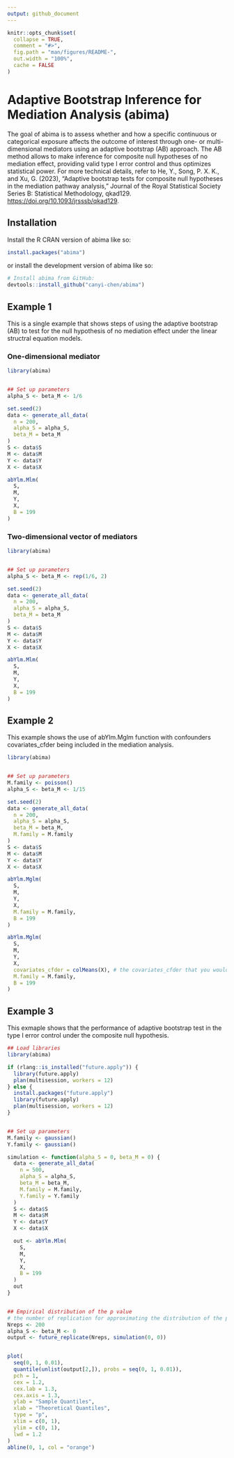 ```yaml
---
output: github_document
---
```



<!-- README.md is generated from README.Rmd. Please edit that file -->

```r
knitr::opts_chunk$set(
  collapse = TRUE,
  comment = "#>",
  fig.path = "man/figures/README-",
  out.width = "100%",
  cache = FALSE
)
```

# Adaptive Bootstrap Inference for Mediation Analysis (abima)

<!-- badges: start -->

<!-- badges: end -->

The goal of abima is to assess whether and how a specific continuous or categorical exposure affects the outcome of interest through one- or multi-dimensional mediators using an  adaptive bootstrap (AB) approach. The AB method allows to make inference for composite null hypotheses of no mediation effect, providing valid type I error control and thus optimizes statistical power. For more technical details, refer to He, Y., Song, P. X. K., and Xu, G. (2023), “Adaptive bootstrap tests for composite null hypotheses in the mediation pathway analysis,” Journal of the Royal Statistical Society Series B: Statistical Methodology, qkad129. <https://doi.org/10.1093/jrsssb/qkad129>.

## Installation

Install the R CRAN version of abima like so:

```r
install.packages("abima")
```

or install the development version of abima like so:

``` r
# Install abima from GitHub:
devtools::install_github("canyi-chen/abima")
```

## Example 1

This is a single example that shows steps of using the adaptive bootstrap (AB) to test for the null hypothesis of no mediation effect under the linear structral equation models.

### One-dimensional mediator

``` r
library(abima)


## Set up parameters
alpha_S <- beta_M <- 1/6

set.seed(2)
data <- generate_all_data(
  n = 200,
  alpha_S = alpha_S,
  beta_M = beta_M
)
S <- data$S
M <- data$M
Y <- data$Y
X <- data$X

abYlm.Mlm(
  S,
  M,
  Y,
  X,
  B = 199
)
```


### Two-dimensional vector of mediators

```r
library(abima)


## Set up parameters
alpha_S <- beta_M <- rep(1/6, 2)

set.seed(2)
data <- generate_all_data(
  n = 200,
  alpha_S = alpha_S,
  beta_M = beta_M
)
S <- data$S
M <- data$M
Y <- data$Y
X <- data$X

abYlm.Mlm(
  S,
  M,
  Y,
  X,
  B = 199
)
```

## Example 2

This example shows the use of abYlm.Mglm function with confounders covariates_cfder being included in the mediation analysis. 

```r
library(abima)


## Set up parameters
M.family <- poisson()
alpha_S <- beta_M <- 1/15

set.seed(2)
data <- generate_all_data(
  n = 200,
  alpha_S = alpha_S,
  beta_M = beta_M,
  M.family = M.family
)
S <- data$S
M <- data$M
Y <- data$Y
X <- data$X

abYlm.Mglm(
  S,
  M,
  Y,
  X,
  M.family = M.family,
  B = 199
)

abYlm.Mglm(
  S,
  M,
  Y,
  X,
  covariates_cfder = colMeans(X), # the covariates_cfder that you would to condition on
  M.family = M.family,
  B = 199
)
```



## Example 3

This exmaple shows that the performance of adaptive bootstrap test in the type I error control under the composite null hypothesis.

```r
## Load libraries
library(abima)

if (rlang::is_installed("future.apply")) {
  library(future.apply)
  plan(multisession, workers = 12)
} else {
  install.packages("future.apply")
  library(future.apply)
  plan(multisession, workers = 12)
}


## Set up parameters
M.family <- gaussian()
Y.family <- gaussian()

simulation <- function(alpha_S = 0, beta_M = 0) {
  data <- generate_all_data(
    n = 500,
    alpha_S = alpha_S,
    beta_M = beta_M,
    M.family = M.family,
    Y.family = Y.family
  )
  S <- data$S
  M <- data$M
  Y <- data$Y
  X <- data$X

  out <- abYlm.Mlm(
    S,
    M,
    Y,
    X,
    B = 199
  )
  out
}


## Empirical distribution of the p value
# the number of replication for approximating the distribution of the p value
Nreps <- 200
alpha_S <- beta_M <- 0
output <- future_replicate(Nreps, simulation(0, 0))


plot(
  seq(0, 1, 0.01),
  quantile(unlist(output[2,]), probs = seq(0, 1, 0.01)),
  pch = 1,
  cex = 1.2,
  cex.lab = 1.3,
  cex.axis = 1.3,
  ylab = "Sample Quantiles",
  xlab = "Theoretical Quantiles",
  type = "p",
  xlim = c(0, 1),
  ylim = c(0, 1),
  lwd = 1.2
)
abline(0, 1, col = "orange")
```

